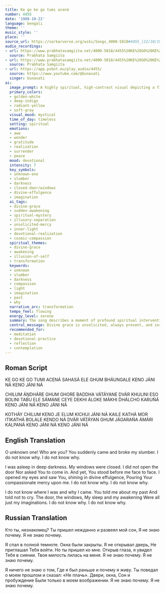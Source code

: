 ```yaml
---
title: Ke go ke go tumi acená
number: 4455
date: '1988-10-22'
language: bengali
theme: ''
music_style: ''
place: ''
source_url: https://sarkarverse.org/wiki/Songs_4000-5018#4455_(22/10/1988)
audio_recordings:
- url: https://www.prabhatasamgiita.net/4000-5018/4455%20KE%20GO%20KE%20GO%20TUMI%20ACENA%27%20SAHA%27SA%20ELE%20GHUM%20BHAUNGA%27LE.mp3
  source: Prabhata Samgiita
- url: https://www.prabhatasamgiita.net/4000-5018/4455%20KE%20GO%20KE%20GO%20TUMI%20ACENA%27.mp3
  source: Prabhata Samgiita
- url: https://app.psbot.eu/play_audio/4455/
  source: https://www.youtube.com/@Gunavati
  singer: Gunavati
ai:
  image_prompt: A highly spiritual, high-contrast visual depicting a figure, shrouded in brilliant golden-white effulgence, standing just beyond the threshold of a severely dark, indigo-shadowed interior space. The light floods the scene, causing the faint outlines of closed windows and doors to shimmer and dissolve like smoke, symbolizing the immediate collapse of the illusion of separation. The composition should convey a sense of sudden, overwhelming, and uninvited divine grace.
  primary_colors:
  - golden-white
  - deep-indigo
  - radiant-yellow
  - soft-gray
  visual_mood: mystical
  time_of_day: timeless
  setting: spiritual
  emotions:
  - awe
  - wonder
  - gratitude
  - realization
  - surrender
  - peace
  mood: devotional
  intensity: 7
  key_symbols:
  - unknown-one
  - slumber
  - darkness
  - closed-door/windows
  - divine-effulgence
  - imagination
  ai_tags:
  - divine-grace
  - sudden-awakening
  - spiritual-mystery
  - illusory-separation
  - unsolicited-mercy
  - inner-light
  - devotional-realization
  - cosmic-compassion
  spiritual_themes:
  - divine-grace
  - awakening
  - illusion-of-self
  - transformation
  keywords:
  - unknown
  - slumber
  - darkness
  - compassion
  - light
  - imagination
  - past
  - why
  narrative_arc: transformation
  tempo_feel: flowing
  energy_level: serene
  summary: The song describes a moment of profound spiritual intervention where the Divine, addressed as the "Unknown One," suddenly appears and shatters the seeker's deep slumber and ignorance. Despite the seeker doing nothing to invite this grace, the Divine shines light and compassion, revealing that the perceived barriers of darkness, doors, and sleep were never real, but merely products of the seeker's own imagination.
  central_message: Divine grace is unsolicited, always present, and instantly dissolves the illusion of separation and ignorance when it chooses to reveal itself.
  recommended_for:
  - meditation
  - devotional-practice
  - reflection
  - contemplation
---
```


## Roman Script

KE GO KE GO TUMI ACENÁ
SAHASÁ ELE GHUM BHÁUNGALE
KENO JÁNI NÁ
KENO JÁNI NÁ

CHILUM ÁṊDHÁRE GHUM GHORE
BADDHA VÁTÁYANE
DVÁR KHULINI ESO BOLINI
TABU ELE SÁMANE
CEYE DEKHI ÁLOKE MÁKHI
D́HÁLCHO KARUŃÁ
KENO JÁNI NÁ
KENO JÁNI NÁ

KOTHÁY CHILUM KENO JE ELUM
KICHUI JÁNI NÁ
KAILE KATHÁ MOR ITIKATHÁ
BOLALE KENDO NÁ
DVÁR VÁTÁYAN GHUM JÁGARAŃA
ÁMÁRI KALPANÁ
KENO JÁNI NÁ
KENO JÁNI NÁ

## English Translation

O unknown one! Who are you?
You suddenly came and broke my slumber.
I do not know why.
I do not know why.

I was asleep in deep darkness.
My windows were closed. I did not open the door
Nor asked You to come in.
And yet, You stood before me face to face.
I opened my eyes and saw You, shining in divine effulgence,
Pouring Your compassionate mercy upon me.
I do not know why.
I do not know why.

I do not know where I was and why I came.
You told me about my past
And told not to cry.
The door, the windows,
My sleep and my awakening
Were all just my imaginations.
I do not know why.
I do not know why.

## Russian Translation

Кто ты, незнакомец?
Ты пришел нежданно и развеял мой сон,
Я не знаю почему.
Я не знаю почему.

Я спал в полной темноте.
Окна были закрыты. Я не открывал дверь,
Не приглашал Тебя войти.
Но ты пришел ко мне.
Открыв глаза, я увидел Тебя в сиянии.
Твоя милость лилась на меня.
Я не знаю почему.
Я не знаю почему.

Я ничего не знаю о том,
Где я был раньше и почему я живу.
Ты поведал о моем прошлом и сказал: «Не плачь».
Двери, окна,
Сон и пробуждение
Были только в моем воображении.
Я не знаю почему.
Я не знаю почему.
